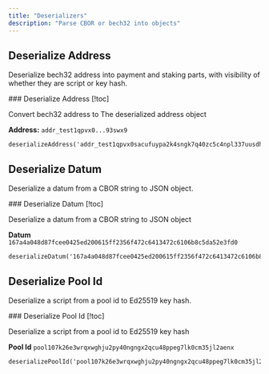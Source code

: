 ```yaml
---
title: "Deserializers"
description: "Parse CBOR or bech32 into objects"
---
```


## Deserialize Address

Deserialize bech32 address into payment and staking parts, with visibility of whether they are script or key hash.

<Card>
  ### Deserialize Address [!toc]

  Convert bech32 address to The deserialized address object

  **Address:** `addr_test1qpvx0...93swx9`

  ```tsx
  deserializeAddress('addr_test1qpvx0sacufuypa2k4sngk7q40zc5c4npl337uusdh64kv0uafhxhu32dys6pvn6wlw8dav6cmp4pmtv7cc3yel9uu0nq93swx9');
  ```
</Card>


## Deserialize Datum

Deserialize a datum from a CBOR string to JSON object.

<Card>
  ### Deserialize Datum [!toc]

  Deserialize a datum from a CBOR string to JSON object

  **Datum**
  `167a4a048d87fcee0425ed200615ff2356f472c6413472c6106b8c5da52e3fd0`

  ```tsx
  deserializeDatum('167a4a048d87fcee0425ed200615ff2356f472c6413472c6106b8c5da52e3fd0');
  ```
</Card>


## Deserialize Pool Id

Deserialize a script from a pool id to Ed25519 key hash.

<Card>
  ### Deserialize Pool Id [!toc]

  Deserialize a script from a pool id to Ed25519 key hash

  **Pool Id**
  `pool107k26e3wrqxwghju2py40ngngx2qcu48ppeg7lk0cm35jl2aenx`

  ```tsx
  deserializePoolId('pool107k26e3wrqxwghju2py40ngngx2qcu48ppeg7lk0cm35jl2aenx');
  ```
</Card>